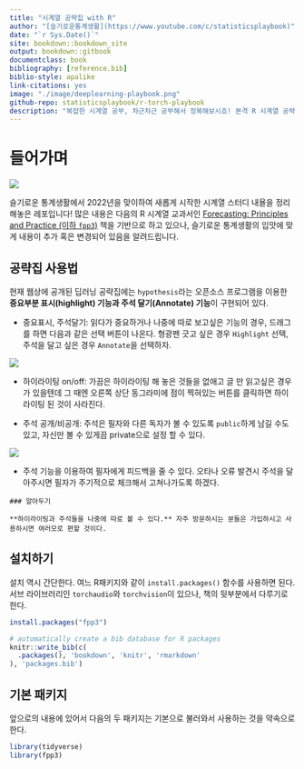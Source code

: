 ```yaml
---
title: "시계열 공략집 with R"
author: "[슬기로운통계생활](https://www.youtube.com/c/statisticsplaybook)"
date: "`r Sys.Date()`"
site: bookdown::bookdown_site
output: bookdown::gitbook
documentclass: book
bibliography: [reference.bib]
biblio-style: apalike
link-citations: yes
image: "./image/deeplearning-playbook.png"
github-repo: statisticsplaybook/r-torch-playbook
description: "복잡한 시계열 공부, 차근차근 공부해서 정복해보시죠! 본격 R 시계열 공략집"
---
```


# 들어가며 {.unnumbered}

![](./image/deeplearning-playbook.png)

슬기로운 통계생활에서 2022년을 맞이하여 새롭게 시작한 시계열 스터디 내욜을 정리해놓은 레포입니다! 많은 내용은 다음의 R 시계열 교과서인  [Forecasting: Principles and Practice (이하 `fpp3`)](https://otexts.com/fpp3/) 책을 기반으로 하고 있으나, 슬기로운 통계생활의 입맛에 맞게 내용이 추가 혹은 변경되어 있음을 알려드립니다. 

## 공략집 사용법 {.unnumbered}

현재 웹상에 공개된 딥러닝 공략집에는 `hypothesis`라는 오픈소스 프로그램을 이용한 **중요부분 표시(highlight) 기능과 주석 달기(Annotate) 기능**이 구현되어 있다. 

-   중요표시, 주석달기: 읽다가 중요하거나 나중에 따로 보고싶은 기능의 경우, 드래그를 하면 다음과 같은 선택 버튼이 나온다. 형광펜 긋고 싶은 경우 `Highlight` 선택, 주석을 달고 싶은 경우 `Annotate`을 선택하자.

![](./image/annotation.jpg)

-   하이라이팅 on/off: 가끔은 하이라이팅 해 놓은 것들을 없애고 글 만 읽고싶은 경우가 있을텐데 그 때엔 오른쪽 상단 동그라미에 점이 찍혀있는 버튼를 클릭하면 하이라이팅 된 것이 사라진다.

-   주석 공개/비공개: 주석은 필자와 다른 독자가 볼 수 있도록 `public`하게 남길 수도 있고, 자신만 볼 수 있게끔 private으로 설정 할 수 있다.

![](./image/private.jpg)

-   주석 기능을 이용하여 필자에게 피드백을 줄 수 있다. 오타나 오류 발견시 주석을 달아주시면 필자가 주기적으로 체크해서 고쳐나가도록 하겠다.

```block
### 알아두기

**하이라이팅과 주석들을 나중에 따로 볼 수 있다.** 자주 방문하시는 분들은 가입하시고 사용하시면 여러모로 편할 것이다.
```


## 설치하기 {.unnumbered}

설치 역시 간단한다. 여느 R패키지와 같이 `install.packages()` 함수를 사용하면 된다. 서브 라이브러리인 `torchaudio`와 `torchvision`이 있으나, 책의 뒷부분에서 다루기로 한다.

```r
install.packages("fpp3")
```

```r
# automatically create a bib database for R packages
knitr::write_bib(c(
  .packages(), 'bookdown', 'knitr', 'rmarkdown'
), 'packages.bib')
```

## 기본 패키지 {.unnumbered}

앞으로의 내용에 있어서 다음의 두 패키지는 기본으로 불러와서 사용하는 것을 약속으로 한다.

```r
library(tidyverse)
library(fpp3)
```
